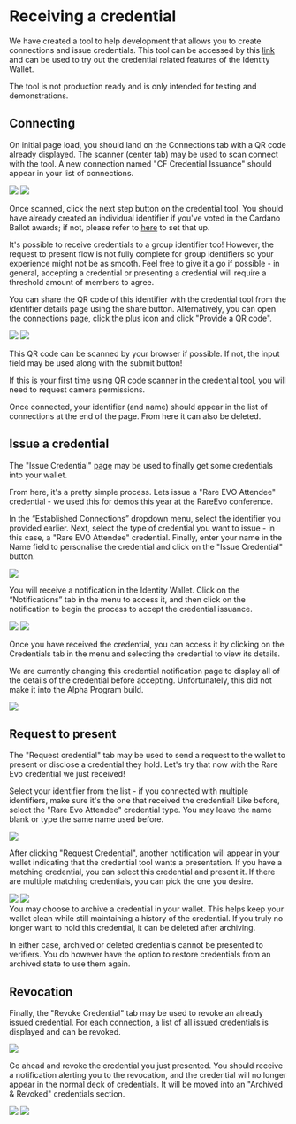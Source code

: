 
# Receiving a credential

We have created a tool to help development that allows you to create connections and issue credentials.
This tool can be accessed by this [link](https://cred-issuance-ui.idw.cardanofoundation.org/) and can be used to try out the credential related features of the Identity Wallet.

<Callout type="warning">
  The tool is not production ready and is only intended for testing and
  demonstrations.
</Callout>

## Connecting

On initial page load, you should land on the Connections tab with a QR code already displayed.
The scanner (center tab) may be used to scan connect with the tool.
A new connection named "CF Credential Issuance" should appear in your list of connections.

<div className="galery-container">
  <Image
    src="/img/more/credentials-testing-tool/create-connection/create-connection-1.png"
    width={350}
    height={300}
  />
  <Image
    src="/img/more/credentials-testing-tool/create-connection/create-connection-2.png"
    width={350}
    height={300}
  />
</div>

Once scanned, click the next step button on the credential tool.
You should have already created an individual identifier if you've voted in the Cardano Ballot awards; if not, please refer to [here](/ballot/create-identifier) to set that up.

<Callout type="info">
  It's possible to receive credentials to a group identifier too! However, the
  request to present flow is not fully complete for group identifiers so your
  experience might not be as smooth. Feel free to give it a go if possible - in
  general, accepting a credential or presenting a credential will require a
  threshold amount of members to agree.
</Callout>

You can share the QR code of this identifier with the credential tool from the identifier details page using the share button.
Alternatively, you can open the connections page, click the plus icon and click "Provide a QR code".

<div className="galery-container">
  <Image src="/img/common/identifier-details.png" width={350} height={300} />
  <Image
    src="/img/more/credentials-testing-tool/create-connection/create-connection-3.png"
    width={350}
    height={300}
  />
</div>

This QR code can be scanned by your browser if possible.
If not, the input field may be used along with the submit button!

<Callout type="info">
  If this is your first time using QR code scanner in the credential tool, you
  will need to request camera permissions.
</Callout>

Once connected, your identifier (and name) should appear in the list of connections at the end of the page.
From here it can also be deleted.

## Issue a credential

The "Issue Credential" [page](https://cred-issuance-ui.idw.cardanofoundation.org/issue-credential) may be used to finally get some credentials into your wallet.

From here, it's a pretty simple process. Lets issue a "Rare EVO Attendee" credential - we used this for demos this year at the RareEvo conference.

In the “Established Connections” dropdown menu, select the identifier you provided earlier.
Next, select the type of credential you want to issue - in this case, a "Rare EVO Attendee" credential.
Finally, enter your name in the Name field to personalise the credential and click on the "Issue Credential" button.

<Image
  src="/img/more/credentials-testing-tool/issue-credential/issue-credential-1.png"
  width={700}
  height={700}
/>

You will receive a notification in the Identity Wallet.
Click on the “Notifications” tab in the menu to access it, and then click on the notification to begin the process to accept the credential issuance.

<div className="galery-container">
  <Image
    src="/img/more/credentials-testing-tool/issue-credential/issue-credential-2.png"
    width={350}
    height={300}
  />
  <Image
    src="/img/more/credentials-testing-tool/issue-credential/issue-credential-3.png"
    width={350}
    height={300}
  />
</div>

Once you have received the credential, you can access it by clicking on the Credentials tab in the menu and selecting the credential to view its details.

<Callout type="info">
  We are currently changing this credential notification page to display all of
  the details of the credential before accepting. Unfortunately, this did not
  make it into the Alpha Program build.
</Callout>

<Image
  src="/img/more/credentials-testing-tool/issue-credential/issue-credential-4.png"
  width={350}
  height={300}
/>

## Request to present

The "Request credential" tab may be used to send a request to the wallet to present or disclose a credential they hold.
Let's try that now with the Rare Evo credential we just received!

Select your identifier from the list - if you connected with multiple identifiers, make sure it's the one that received the credential!
Like before, select the "Rare Evo Attendee" credential type. You may leave the name blank or type the same name used before.

<Image
  src="/img/more/credentials-testing-tool/request-credential/request-credential-1.png"
  width={700}
  height={700}
/>

After clicking "Request Credential", another notification will appear in your wallet indicating that the credential tool wants a presentation.
If you have a matching credential, you can select this credential and present it.
If there are multiple matching credentials, you can pick the one you desire.

<div className="galery-container">
  <Image
    src="/img/more/credentials-testing-tool/request-credential/request-credential-2.png"
    width={350}
    height={300}
  />
  <Image
    src="/img/more/credentials-testing-tool/request-credential/request-credential-3.png"
    width={350}
    height={300}
  />
</div>

<Callout type="info">
  You may choose to archive a credential in your wallet.
  This helps keep your wallet clean while still maintaining a history of the credential.
  If you truly no longer want to hold this credential, it can be deleted after archiving.

In either case, archived or deleted credentials cannot be presented to verifiers.
You do however have the option to restore credentials from an archived state to use them again.

</Callout>

## Revocation

Finally, the "Revoke Credential" tab may be used to revoke an already issued credential.
For each connection, a list of all issued credentials is displayed and can be revoked.

<Image
  src="/img/more/credentials-testing-tool/revocation/revocation-1.png"
  width={700}
  height={700}
/>

Go ahead and revoke the credential you just presented.
You should receive a notification alerting you to the revocation, and the credential will no longer appear in the normal deck of credentials.
It will be moved into an "Archived & Revoked" credentials section.

<div className="galery-container">
  <Image
    src="/img/more/credentials-testing-tool/revocation/revocation-2.png"
    width={350}
    height={300}
  />
  <Image
    src="/img/more/credentials-testing-tool/revocation/revocation-3.png"
    width={350}
    height={300}
  />
</div>
